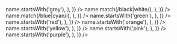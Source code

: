 
<Meta title="Colors" />

<ColorPalette>
  <ColorItem
    title="Harmaa"
    colors={Object.fromEntries(
      Object.entries(ophColors).filter(([name, color]) =>
        name.startsWith('grey'),
      ),
    )}
  />
  <ColorItem
    title="Neutraali"
    colors={Object.fromEntries(
      Object.entries(ophColors).filter(([name, color]) =>
        name.match(/black|white/),
      ),
    )}
  />
  <ColorItem
    title="Sininen"
    colors={Object.fromEntries(
      Object.entries(ophColors).filter(([name, color]) =>
        name.match(/blue|cyan/i),
      ),
    )}
  />
  <ColorItem
    title="Vihreä"
    colors={Object.fromEntries(
      Object.entries(ophColors).filter(([name, color]) =>
        name.startsWith('green'),
      ),
    )}
  />
  <ColorItem
    title="Punainen"
    colors={Object.fromEntries(
      Object.entries(ophColors).filter(([name, color]) =>
        name.startsWith('red'),
      ),
    )}
  />
  <ColorItem
    title="Oranssi"
    colors={Object.fromEntries(
      Object.entries(ophColors).filter(([name, color]) =>
        name.startsWith('orange'),
      ),
    )}
  />
  <ColorItem
    title="Keltainen"
    colors={Object.fromEntries(
      Object.entries(ophColors).filter(([name, color]) =>
        name.startsWith('yellow'),
      ),
    )}
  />
  <ColorItem
    title="Pinkki"
    colors={Object.fromEntries(
      Object.entries(ophColors).filter(([name, color]) =>
        name.startsWith('pink'),
      ),
    )}
  />
  <ColorItem
    title="Purppura"
    colors={Object.fromEntries(
      Object.entries(ophColors).filter(([name, color]) =>
        name.startsWith('purple'),
      ),
    )}
  />
  <ColorItem
    title="Semanttinen"
    colors={{
      success: aliasColors.success,
      error: aliasColors.error,
    }}
  />
</ColorPalette>
